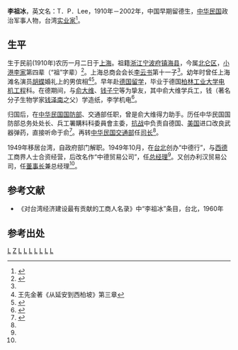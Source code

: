 '''李祖冰'''，英文名：T．P．Lee，1910年－2002年，中国早期留德生，[[中华民国|中华民国]]政治军事人物，台湾[[实业家|实业家]]<ref name="TPLee">{{cite web|url=http://xgls.vicp.net/xgls/%C0%EE%D7%E6%B1%F9.htm|title=李祖冰|publisher=小港李家|accessdate=2016-06-13|archive-date=2009-06-07|archive-url=https://web.archive.org/web/20090607101033/http://xgls.vicp.net/xgls/%C0%EE%D7%E6%B1%F9.htm|dead-url=yes}}</ref>。

==生平==

生于民前(1910年)农历一月二日于[[上海|上海]]。祖籍[[浙江|浙江]][[宁波府|宁波府]][[镇海县|镇海县]]，今属[[北仑区|北仑区]]，[[小港李家|小港李家]]第四辈（“祖”字辈）<ref name="lee tung">{{cite book |title=《董浩雲日記: 1948-1982》|author=董浩云  |date=2007年6月1日 |location=香港 |page=384 |isbn=9787108027276 |publisher=生活·读书·新知三联书店}}</ref>。上海总商会会长[[李云书|李云书]]第十一子<ref name="TPLee"/>。幼年时曾任上海滩名演员[[胡蝶|胡蝶]]婚礼上的男傧相<ref>王先金著《从延安到西柏坡》第三章</ref><ref >{{cite web |url=http://shuku.net/novels/zhuanji/dyhhhudie/dyhhhudie42.html |title=电影皇后——胡蝶 |access-date=2016-06-13 |archive-date=2018-09-29 |archive-url=https://web.archive.org/web/20180929073248/http://shuku.net/novels/zhuanji/dyhhhudie/dyhhhudie42.html |dead-url=no }}</ref>。早年赴[[德国|德国]][[留学|留学]]，毕业于德国[[柏林工业大学|柏林工业大学]][[电机工程|电机工程]]科。在德期间，与[[俞大维|俞大维]]、[[钱子宁|钱子宁]]等为挚友，其中俞大维学兵工，钱（著名分子生物学家[[钱泽南|钱泽南]]之父）学造纸，李学机电<ref>{{cite web|url=http://www.drnh.gov.tw/issue/9/pdf/01%20(28).pdf|title=王紹堉先生訪談錄|publisher=国史馆|format=pdf}}{{Dead link|date=2018年6月 |bot=InternetArchiveBot |fix-attempted=no }}</ref>。

归国后，在[[中华民国国防部|中华民国国防部]]、交通部任职，曾是俞大维得力助手。历任中华民国国防部总务处处长、兵工署購料科委員會主委，[[抗战|抗战]]中负责自德国、[[美国|美国]]进口改良武器弹药，直接听命于俞<ref>{{cite web|url=http://www.6acm.com/xueshuxuebao/2015-05/76653.html|title=国民政府军工教育发展述论|publisher=湖南师范大学教育科学学报}}{{dead link|date=2018年3月 |bot=InternetArchiveBot |fix-attempted=yes }}</ref>。再转[[中华民国交通部|中华民国交通部]]任[[司长|司长]]<ref name="TPLee"/>。

1949年移居台湾，自政府部门解职。1949年10月，在[[台北|台北]]创办“中德行”，与[[西德|西德]]工商界人士合资经营，后改名作“中德贸易公司”，任[[总经理|总经理]]<ref name="lee tung"/>。又创办利汉贸易公司，任[[董事长|董事长]]兼总经理<ref name="TPLee"/>。

==参考文献==
* 《对台湾经济建设最有贡献的工商人名录》中“李祖冰”条目，台北，1960年

==参考出处==
{{reflist|2}}

[[Category:宁波裔上海人|L]]
[[Category:小港李家|Z]]
[[Category:镇海县人|L]]
[[Category:宁波商帮|L]]
[[Category:柏林工业大学校友|L]]
[[Category:台湾战后宁波移民|L]]
[[Category:台湾企业家|L]]
[[Category:中华民国大陆时期军事人物|L]]
[[Category:中华民国大陆时期政治人物|L]]